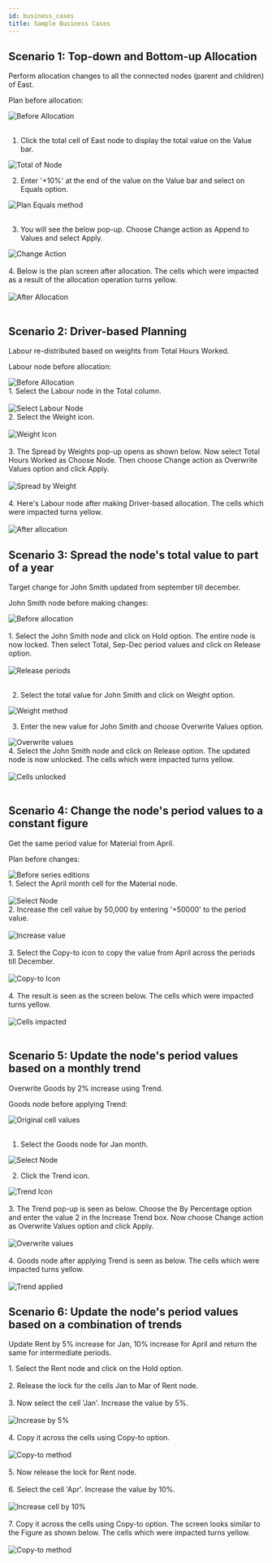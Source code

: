 ```yaml
---
id: business_cases
title: Sample Business Cases
---
```


## Scenario 1: Top-down and Bottom-up Allocation

Perform allocation changes to all the connected nodes (parent and children) of East.

Plan before allocation:
<div class="center">
  <Zoom>
<img alt="Before Allocation" src={useBaseUrl('/doc-images/plan/ba1.png')} />
  </Zoom>
</div> <br />

1.  Click the total cell of East node to display the total value on the Value bar.

<div style= {{ textAlign: "center" }}>
  <Zoom>
<img alt="Total of Node" src={useBaseUrl('/doc-images/plan/ba2.png')} />
  </Zoom>
</div>

2.  Enter '+10%' at the end of the value on the Value bar and select on Equals option.

<div style= {{ textAlign: "center" }}>
  <Zoom>
<img alt="Plan Equals method" src={useBaseUrl('/doc-images/plan/ba3.png')} />
  </Zoom>
</div> <br />

3.  You will see the below pop-up. Choose Change action as Append to Values and select Apply.

<div style= {{ textAlign: "center" }}>
  <Zoom>
<img alt="Change Action" src={useBaseUrl('/doc-images/plan/ba4.png')} />
  </Zoom>
</div> <br />

<div style={{textAlign: 'justify'}}>
4.  Below is the plan screen after allocation. 
The cells which were impacted as a result of the allocation operation turns yellow.
</div> <br />

<div class="center">
  <Zoom>
<img alt="After Allocation" src={useBaseUrl('/doc-images/plan/ba5.png')} />
  </Zoom>
</div> <br />

## Scenario 2: Driver-based Planning

Labour re-distributed based on weights from Total Hours Worked.

Labour node before allocation:

<div>
  <Zoom>
<img alt="Before Allocation" src={useBaseUrl('/doc-images/plan/ba14.png')} />
  </Zoom>
</div>

<div style={{textAlign: 'justify'}}>
1. Select the Labour node in the Total column.
</div> <br />

<div style= {{ textAlign: "center" }}>
  <Zoom>
<img alt="Select Labour Node" src={useBaseUrl('/doc-images/plan/ba15.png')} />
  </Zoom>
</div>

<div style={{textAlign: 'justify'}}>
2.  Select the Weight icon.
</div> <br />

<div style={{ textAlign: "center" }}>
  <Zoom>
<img alt="Weight Icon" src={useBaseUrl('/doc-images//pl27.png')} />
  </Zoom>
</div> <br />

<div style={{textAlign: 'justify'}}>
3.  The Spread by Weights pop-up opens as shown below. Now select Total Hours Worked as Choose Node.
Then choose Change action as Overwrite Values option and click Apply.
</div> <br />

<div class="center">
  <Zoom>
<img alt="Spread by Weight" src={useBaseUrl('/doc-images/plan/ba16.png')} />
  </Zoom>
</div> <br />

<div style={{textAlign: 'justify'}}>
4.  Here's Labour node after making Driver-based allocation. The cells which were impacted turns yellow.
</div> <br />

<div>
  <Zoom>
<img alt="After allocation" src={useBaseUrl('/doc-images/plan/ba17.png')} />
  </Zoom>
</div>

## Scenario 3: Spread the node's total value to part of a year

Target change for John Smith updated from september till december.

John Smith node before making changes:

<div>
  <Zoom>
<img alt="Before allocation" src={useBaseUrl('/doc-images/plan/ba18.png')} />
  </Zoom>
</div> <br />

<div style={{textAlign: 'justify'}}>
1. Select the John Smith node and click on Hold option. The entire node is now locked. 
Then select Total, Sep-Dec period values and click on Release option. 
</div> <br />

<div class="center">
  <Zoom>
<img alt="Release periods" src={useBaseUrl('/doc-images/plan/ba19.png')} />
  </Zoom>
</div> <br />

2. Select the total value for John Smith and click on Weight option.

<div style= {{ textAlign: "center" }}>
  <Zoom>
<img alt="Weight method" src={useBaseUrl('/doc-images/plan/ba20.png')} />
  </Zoom>
</div>

3. Enter the new value for John Smith and choose Overwrite Values option.

<div class="center">
  <Zoom>
<img alt="Overwrite values" src={useBaseUrl('/doc-images/plan/ba21.png')} />
  </Zoom>
</div>

<div style={{textAlign: 'justify'}}>
4. Select the John Smith node and click on Release option. The updated node is now unlocked. The cells which were impacted turns yellow.
</div> <br />

<div>
  <Zoom>
<img alt="Cells unlocked" src={useBaseUrl('/doc-images/plan/ba22.png')} />
  </Zoom>
</div> <br />

## Scenario 4: Change the node's period values to a constant figure

Get the same period value for Material from April.

Plan before changes:

<div>
  <Zoom>
<img alt="Before series editions" src={useBaseUrl('/doc-images/plan/ba6.png')} />
  </Zoom>
</div>

<div style={{textAlign: 'justify'}}>
1. Select the April month cell for the Material node.
</div> <br />

<div class="center">
  <Zoom>
<img alt="Select Node" src={useBaseUrl('/doc-images/plan/ba7.png')} />
  </Zoom>
</div>

<div style={{textAlign: 'justify'}}>
2. Increase the cell value by 50,000 by entering '+50000' to the period value.
</div> <br />

<div class="center">
  <Zoom>
<img alt="Increase value" src={useBaseUrl('/doc-images/plan/ba8.png')} />
  </Zoom>
</div> <br />

<div style={{textAlign: 'justify'}}>
3. Select the Copy-to icon to copy the value from April across the periods till December.
</div> <br />

<div style={{ textAlign: "center" }}>
  <Zoom>
<img alt="Copy-to Icon" src={useBaseUrl('/doc-images//pl18.png')} />
  </Zoom>
</div> <br />

<div style={{textAlign: 'justify'}}>
4. The result is seen as the screen below. The cells which were impacted turns yellow.
</div> <br />

<div>
  <Zoom>
<img alt="Cells impacted" src={useBaseUrl('/doc-images/plan/ba9.png')} />
  </Zoom>
</div> <br />

## Scenario 5: Update the node's period values based on a monthly trend

Overwrite Goods by 2% increase using Trend.

Goods node before applying Trend:

<div>
  <Zoom>
<img alt="Original cell values" src={useBaseUrl('/doc-images/plan/ba13.png')} />
  </Zoom>
</div> <br />

1.  Select the Goods node for Jan month.

<div style= {{ textAlign: "center" }}>
  <Zoom>
<img alt="Select Node" src={useBaseUrl('/doc-images/plan/ba10.png')} />
  </Zoom>
</div>

2.  Click the Trend icon.

<div style={{ textAlign: "center" }}>
  <Zoom>
<img alt="Trend Icon" src={useBaseUrl('/doc-images//pl23.png')} />
  </Zoom>
</div> <br />

<div style={{textAlign: 'justify'}}>
3.  The Trend pop-up is seen as below. Choose the By Percentage option and enter the value 2 in the Increase Trend box. 
Now choose Change action as Overwrite Values option and click Apply.
</div> <br />

<div class="center">
  <Zoom>
<img alt="Overwrite values" src={useBaseUrl('/doc-images/plan/ba11.png')} />
  </Zoom>
</div> <br />

<div style={{textAlign: 'justify'}}>
4.  Goods node after applying Trend is seen as below. The cells which were impacted turns yellow.
</div> <br />

<div>
  <Zoom>
<img alt="Trend applied" src={useBaseUrl('/doc-images/plan/ba12.png')} />
  </Zoom>
</div>

## Scenario 6: Update the node's period values based on a combination of trends <br />

Update Rent by 5% increase for Jan, 10% increase for April and return the same for intermediate periods.

<div style={{textAlign: 'justify'}}>
1.  Select the Rent node and click on the Hold option.
</div> <br />

<div style={{textAlign: 'justify'}}>
2.  Release the lock for the cells Jan to Mar of Rent node.
</div> <br />

<div style={{textAlign: 'justify'}}>
3.  Now select the cell 'Jan'. Increase the value by 5%.
</div> <br />

<div class="center">
  <Zoom>
<img alt="Increase by 5%" src={useBaseUrl('/doc-images//pl30.png')} />
  </Zoom>
</div> <br />

<div style={{textAlign: 'justify'}}>
4. Copy it across the cells using Copy-to option.
</div> <br />

<div class="center">
  <Zoom>
<img alt="Copy-to method" src={useBaseUrl('/doc-images//pl31.png')} />
  </Zoom>
</div> <br />

<div style={{textAlign: 'justify'}}>
5.  Now release the lock for Rent node.
</div> <br />

<div style={{textAlign: 'justify'}}>
6.  Select the cell 'Apr'. Increase the value by 10%.
</div> <br />

<div class="center">
  <Zoom>
<img alt="Increase cell by 10%" src={useBaseUrl('/doc-images//pl32.png')} />
  </Zoom>
</div> <br />

<div style={{textAlign: 'justify'}}>
7.  Copy it across the cells using Copy-to option. The screen looks similar to the Figure as shown below.
 The cells which were impacted turns yellow.
</div> <br />

<div class="center">
  <Zoom>
<img alt="Copy-to method" src={useBaseUrl('/doc-images//pl33.png')} />
  </Zoom>
</div>